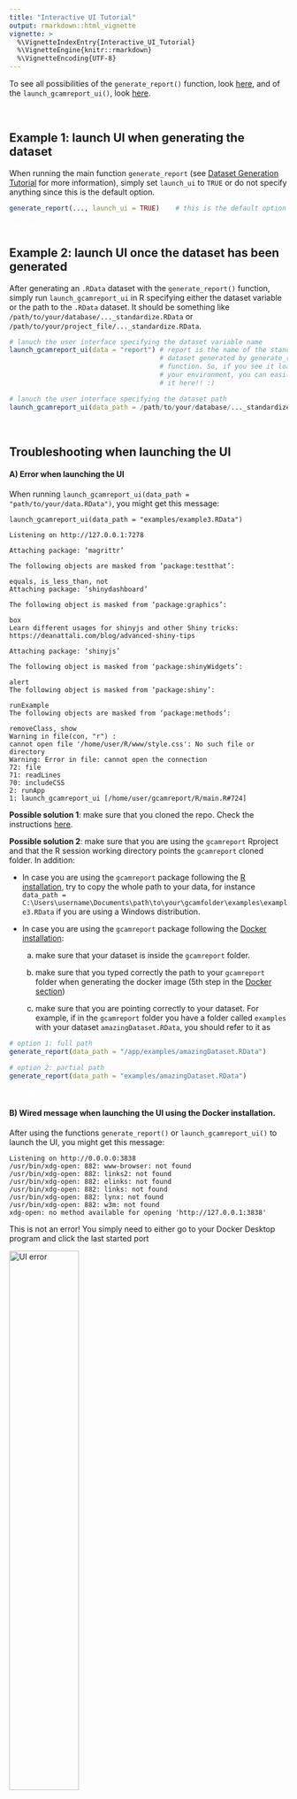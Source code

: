 ```yaml
---
title: "Interactive UI Tutorial"
output: rmarkdown::html_vignette
vignette: >
  %\VignetteIndexEntry{Interactive_UI_Tutorial}
  %\VignetteEngine{knitr::rmarkdown}
  %\VignetteEncoding{UTF-8}
---
```


To see all possibilities of the `generate_report()` function, look [here](https://bc3lc.github.io/gcamreport/reference/generate_report.html), and of the `launch_gcamreport_ui()`, look [here](https://bc3lc.github.io/gcamreport/reference/launch_gcamreport_ui.html).

<span style="color:white">newline</span>








## Example 1: launch UI when generating the dataset

When running the main function `generate_report` (see [Dataset Generation Tutorial](https://bc3lc.github.io/gcamreport//articles//Dataset_Generation_Tutorial.html) for more information), simply set `launch_ui` to `TRUE` or do not specify anything since this is the default option.

``` r
generate_report(..., launch_ui = TRUE)    # this is the default option
```
<span style="color:white">newline</span>







## Example 2: launch UI once the dataset has been generated

After generating an `.RData` dataset with the `generate_report()` function, simply run `launch_gcamreport_ui` in R specifying either the dataset variable or the path to the `.RData` dataset. It should be something like `/path/to/your/database/..._standardize.RData` or `/path/to/your/project_file/..._standardize.RData`. 

``` r
# lanuch the user interface specifying the dataset variable name
launch_gcamreport_ui(data = "report") # report is the name of the standardized 
                                      # dataset generated by generate_report() 
                                      # function. So, if you see it loaded in 
                                      # your environment, you can easily use 
                                      # it here!! :)

# lanuch the user interface specifying the dataset path
launch_gcamreport_ui(data_path = /path/to/your/database/..._standardize.RData)
```
<span style="color:white">newline</span>







## Troubleshooting when launching the UI

#### A) Error when launching the UI

When running `launch_gcamreport_ui(data_path = "path/to/your/data.RData")`, you might get this message:


    launch_gcamreport_ui(data_path = "examples/example3.RData")

    Listening on http://127.0.0.1:7278

    Attaching package: ‘magrittr’

    The following objects are masked from ‘package:testthat’:

    equals, is_less_than, not
    Attaching package: ‘shinydashboard’

    The following object is masked from ‘package:graphics’:

    box
    Learn different usages for shinyjs and other Shiny tricks:
    https://deanattali.com/blog/advanced-shiny-tips

    Attaching package: ‘shinyjs’

    The following object is masked from ‘package:shinyWidgets’:

    alert
    The following object is masked from ‘package:shiny’:

    runExample
    The following objects are masked from ‘package:methods’:

    removeClass, show
    Warning in file(con, "r") :
    cannot open file '/home/user/R/www/style.css': No such file or directory
    Warning: Error in file: cannot open the connection
    72: file
    71: readLines
    70: includeCSS
    2: runApp
    1: launch_gcamreport_ui [/home/user/gcamreport/R/main.R#724]

**Possible solution 1**: make sure that you cloned the repo. Check the instructions [here](https://bc3lc.github.io/gcamreport/index.html#installation-guide).

**Possible solution 2**: make sure that you are using the `gcamreport` Rproject and that the R session working directory points the `gcamreport` cloned folder. In addition:

-   In case you are using the `gcamreport` package following the [R installation](#with-r), try to copy the whole path to your data, for instance `data_path = C:\Users\username\Documents\path\to\your\gcamfolder\examples\example3.RData` if you are using a Windows distribution.

-   In case you are using the `gcamreport` package following the [Docker installation](#with-docker):

    a)  make sure that your dataset is inside the `gcamreport` folder.

    b)  make sure that you typed correctly the path to your `gcamreport` folder when generating the docker image (5th step in the [Docker section](#with-docker))

    c)  make sure that you are pointing correctly to your dataset. For example, if in the `gcamreport` folder you have a folder called `examples` with your dataset `amazingDataset.RData`, you should refer to it as

``` r
# option 1: full path
generate_report(data_path = "/app/examples/amazingDataset.RData")

# option 2: partial path
generate_report(data_path = "examples/amazingDataset.RData")
```
<span style="color:white">newline</span>




#### B) Wired message when launching the UI using the Docker installation.

After using the functions `generate_report()` or `launch_gcamreport_ui()` to launch the UI, you might get this message:

    Listening on http://0.0.0.0:3838
    /usr/bin/xdg-open: 882: www-browser: not found
    /usr/bin/xdg-open: 882: links2: not found
    /usr/bin/xdg-open: 882: elinks: not found
    /usr/bin/xdg-open: 882: links: not found
    /usr/bin/xdg-open: 882: lynx: not found
    /usr/bin/xdg-open: 882: w3m: not found
    xdg-open: no method available for opening 'http://127.0.0.1:3838' 

</summary>

This is not an error! You simply need to either go to your Docker Desktop program and click the last started port

<img src="https://raw.githubusercontent.com/bc3LC/gcamreport/gcam-v7.0/vignettes/readme_fig/shiny_error1.png" title="Click the last started docker port" alt="UI error" width="50%" height="50%"/>

or open this url <http://localhost:4000> in your favourite browser.




#### C) Error when using the UI through Docker installation.

When opening your *localhost*, you might see this error:

<img src="https://raw.githubusercontent.com/bc3LC/gcamreport/gcam-v7.0/vignettes/readme_fig/shiny_error2.png" title="UI error" alt="UI error" width="40%" height="40%"/>

</summary>

**Possible solution**: your UI is not running. Try to either use the `generate_report()` function or the `launch_gcamreport_ui()`.
